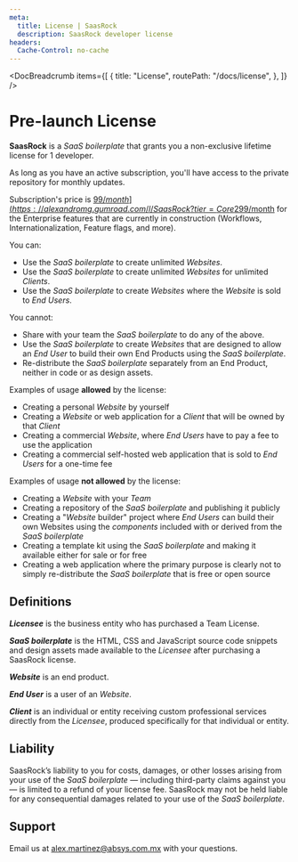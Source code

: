 ```yaml
---
meta:
  title: License | SaasRock
  description: SaasRock developer license
headers:
  Cache-Control: no-cache
---
```



<DocBreadcrumb
  items={[
    {
      title: "License",
      routePath: "/docs/license",
    },
  ]}
/>

# Pre-launch License

**SaasRock** is a _SaaS boilerplate_ that grants you a non-exclusive lifetime license for 1 developer.

As long as you have an active subscription, you'll have access to the private repository for monthly updates.

Subscription's price is [$99/month](https://alexandromg.gumroad.com/l/SaasRock?tier=Core%20Features%20%F0%9F%AA%A8) for the Core features, and [$299/month](https://alexandromg.gumroad.com/l/SaasRock?tier=Enterprise%20Features%20%F0%9F%9A%80) for the Enterprise features that are currently in construction (Workflows, Internationalization, Feature flags, and more).

You can:

- Use the _SaaS boilerplate_ to create unlimited _Websites_.
- Use the _SaaS boilerplate_ to create unlimited _Websites_ for unlimited _Clients_.
- Use the _SaaS boilerplate_ to create _Websites_ where the _Website_ is sold to _End Users_.

You cannot:

- Share with your team the _SaaS boilerplate_ to do any of the above.
- Use the _SaaS boilerplate_ to create _Websites_ that are designed to allow an _End User_ to build their own End Products using the _SaaS boilerplate_.
- Re-distribute the _SaaS boilerplate_ separately from an End Product, neither in code or as design assets.

Examples of usage **allowed** by the license:

- Creating a personal _Website_ by yourself
- Creating a _Website_ or web application for a _Client_ that will be owned by that _Client_
- Creating a commercial _Website_, where _End Users_ have to pay a fee to use the application
- Creating a commercial self-hosted web application that is sold to _End Users_ for a one-time fee

Examples of usage **not allowed** by the license:

- Creating a _Website_ with your _Team_
- Creating a repository of the _SaaS boilerplate_ and publishing it publicly
- Creating a "_Website_ builder" project where _End Users_ can build their own Websites using the _components_ included with or derived from the _SaaS boilerplate_
- Creating a template kit using the _SaaS boilerplate_ and making it available either for sale or for free
- Creating a web application where the primary purpose is clearly not to simply re-distribute the _SaaS boilerplate_ that is free or open source

## Definitions

**_Licensee_** is the business entity who has purchased a Team License.

**_SaaS boilerplate_** is the HTML, CSS and JavaScript source code snippets and design assets made available to the _Licensee_ after purchasing a SaasRock license.

**_Website_** is an end product.

**_End User_** is a user of an _Website_.

**_Client_** is an individual or entity receiving custom professional services directly from the _Licensee_, produced specifically for that individual or entity.

## Liability

SaasRock’s liability to you for costs, damages, or other losses arising from your use of the _SaaS boilerplate_ — including third-party claims against you — is limited to a refund of your license fee. SaasRock may not be held liable for any consequential damages related to your use of the _SaaS boilerplate_.

## Support

Email us at <a href="mailto:alex.martinez@absys.com.mx">alex.martinez@absys.com.mx</a> with your questions.
